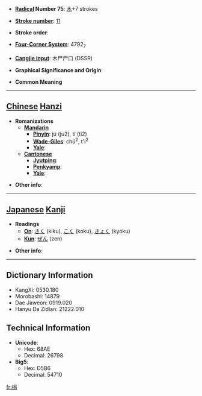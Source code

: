 * '''[[Wiktionary:Chinese radical index| Radical]] Number 75''': [[Wiktionary:Chinese radical index 木|木]]+7 strokes

* '''[[Wiktionary:Chinese total strokes index|Stroke number]]''': [[Wiktionary:Chinese total strokes index 11|11]]

* '''Stroke order''': 

* '''[[Wiktionary:Chinese four corner index|Four-Corner System]]''': 4792<sub>7</sub>

* '''[[Wiktionary:Chinese Cangjie index|Cangjie input]]''': 木尸尸口 (DSSR)

* '''Graphical Significance and Origin''': 

* '''Common Meaning'''

----

== [[Chinese]] [[Hanzi]] ==

* '''Romanizations'''
** '''[[Mandarin]]'''
*** '''[[Pinyin]]''': jú (ju2), tí (ti2)
*** '''[[Wade-Giles]]''': chü<sup>2</sup>, t'i<sup>2</sup>
*** '''[[Yale]]''': 
** '''[[Cantonese]]'''
*** '''[[Jyutping]]''':
*** '''[[Penkyamp]]''': 
*** '''[[Yale]]''': 

* '''Other info''': 

----

== [[Japanese]] [[Kanji]] ==

* '''Readings'''
** '''[[On]]''': [[きく]] (kiku), [[こく]] (koku), [[きょく]] (kyoku)
** '''[[Kun]]''': [[ぜん]] (zen)

* '''Other info''':  

----

== Dictionary Information ==

* KangXi: 0530.180
* Morobashi: 14879
* Dae Jaweon: 0919.020
* Hanyu Da Zidian: 21222.010

== Technical Information ==

* '''Unicode''':
** Hex: 68AE
** Decimal: 26798
* '''Big5''':
** Hex: D5B6
** Decimal: 54710

[[fr:梮]]